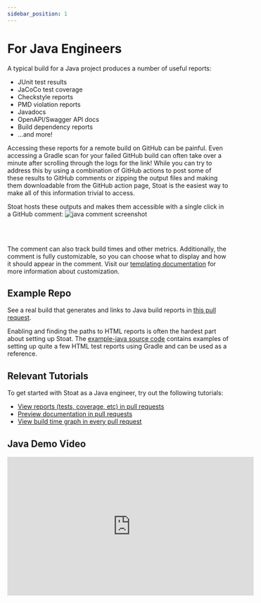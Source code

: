 ```yaml
---
sidebar_position: 1
---
```


# For Java Engineers

A typical build for a Java project produces a number of useful reports:
* JUnit test results
* JaCoCo test coverage
* Checkstyle reports
* PMD violation reports
* Javadocs
* OpenAPI/Swagger API docs
* Build dependency reports
* ...and more!

Accessing these reports for a remote build on GitHub can be painful.
Even accessing a Gradle scan for your failed GitHub build can often take over a minute after scrolling through the logs for the link!
While you can try to address this by using a combination of GitHub actions to post some of these results to GitHub comments or zipping the output files and making them downloadable from the GitHub action page,
Stoat is the easiest way to make all of this information trivial to access.

Stoat hosts these outputs and makes them accessible with a single click in a GitHub comment:
<img src="https://stoat-dev--static.stoat.page/screenshot-java.png" alt="java comment screenshot" width={600} />

<br /><br />

The comment can also track build times and other metrics. Additionally, the comment is fully customizable, so
you can choose what to display and how it should appear in the comment.
Visit our [templating documentation](../concepts/templating) for more information about customization.

## Example Repo

See a real build that generates and links to Java build reports in [this pull request](https://github.com/stoat-dev/example-java/pull/1).

Enabling and finding the paths to HTML reports is often the hardest part about setting up Stoat.
The [example-java source code](https://github.com/stoat-dev/example-java) contains examples of setting up quite a few
HTML test reports using Gradle and can be used as a reference.

## Relevant Tutorials

To get started with Stoat as a Java engineer, try out the following tutorials:
* [View reports (tests, coverage, etc) in pull requests](../tutorials/view-reports)
* [Preview documentation in pull requests](../tutorials/preview-docs)
* [View build time graph in every pull request](../tutorials/build-runtimes)

## Java Demo Video

<iframe width="560" height="315" src="https://www.youtube.com/embed/CXnFvUBcCbc" title="YouTube video player" frameborder="0" allow="accelerometer; autoplay; clipboard-write; encrypted-media; gyroscope; picture-in-picture" allowfullscreen></iframe>
